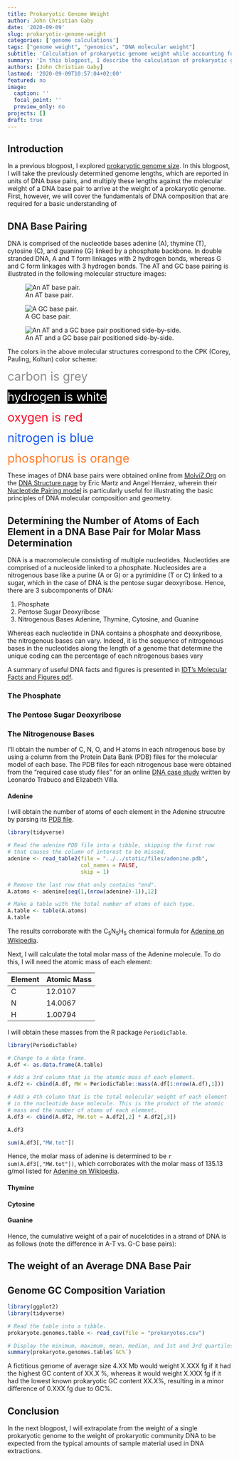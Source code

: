 ```yaml
---
title: Prokaryotic Genome Weight
author: John Christian Gaby
date: '2020-09-09'
slug: prokaryotic-genome-weight
categories: ['genome calculations']
tags: ["genome weight", "genomics", "DNA molecular weight"]
subtitle: 'Calculation of prokaryotic genome weight while accounting for genome GC%'
summary: 'In this blogpost, I describe the calculation of prokaryotic genome molecular weight while accounting for GC% of the genome.'
authors: [John Christian Gaby]
lastmod: '2020-09-09T10:57:04+02:00'
featured: no
image:
  caption: ''
  focal_point: ''
  preview_only: no
projects: []
draft: true
---
```


## Introduction

In a previous blogpost, I explored [prokaryotic genome size](/post/prokaryotic-genome-size/index.html). In this blogpost, I will take the previously determined genome lengths, which are reported in units of DNA base pairs, and multiply these lengths against the molecular weight of a DNA base pair to arrive at the weight of a prokaryotic genome. First, however, we will cover the fundamentals of DNA composition that are required for a basic understanding of 

## DNA Base Pairing

DNA is comprised of the nucleotide bases adenine (A), thymine (T), cytosine (C), and guanine (G) linked by a phosphate backbone. In double stranded DNA, A and T form linkages with 2 hydrogen bonds, whereas G and C form linkages with 3 hydrogen bonds. The AT and GC base pairing is illustrated in the following molecular structure images:

![An AT base pair.](/img/ATBasePair.png)

![A GC base pair.](/img/GCBasePair.png)

![An AT and a GC base pair positioned side-by-side.](/img/ATandGCBasePair.png)

The colors in the above molecular structures correspond to the CPK (Corey, Pauling, Koltun) color scheme:

<span style="color: rgb(144,144,144); font-size:20pt;">carbon is grey</span>

<span style="color: rgb(255,255,255); background-color: black; font-size:20pt;">hydrogen is white</span>

<span style="color: rgb(255,0,31); font-size:20pt;">oxygen is red</span>

<span style="color: rgb(22,88,240); font-size:20pt;">nitrogen is blue</span>

<span style="color: rgb(255,123,44); font-size:20pt;">phosphorus is orange</span>


These images of DNA base pairs were obtained online from [MolviZ.Org](http://MolviZ.Org) on the [DNA Structure page](http://biomodel.uah.es/en/model4/dna/index.htm) by Eric Martz and Angel Herráez, wherein their [Nucleotide Pairing model](http://biomodel.uah.es/en/model1/dna/pares.htm) is particularly useful for illustrating the basic principles of DNA molecular composition and geometry.

## Determining the Number of Atoms of Each Element in a DNA Base Pair for Molar Mass Determination

DNA is a macromolecule consisting of multiple nucleotides. Nucleotides are comprised of a nucleoside linked to a phosphate. Nucleosides are a nitrogenous base like a purine (A or G) or a pyrimidine (T or C) linked to a sugar, which in the case of DNA is the pentose sugar deoxyribose. Hence, there are 3 subcomponents of DNA:

1. Phosphate
2. Pentose Sugar Deoxyribose
3. Nitrogenous Bases Adenine, Thymine, Cytosine, and Guanine

Whereas each nucleotide in DNA contains a phosphate and deoxyribose, the nitrogenous bases can vary. Indeed, it is the sequence of nitrogenous bases in the nucleotides along the length of a genome that determine the unique coding can the percentage of each nitrogenous bases vary

A summary of useful DNA facts and figures is presented in [IDT's Molecular Facts and Figures pdf](https://sfvideo.blob.core.windows.net/sitefinity/docs/default-source/biotech-basics/molecular-facts-and-figures.pdf?sfvrsn=4563407_4).

### The Phosphate

### The Pentose Sugar Deoxyribose

### The Nitrogenouse Bases

I'll obtain the number of C, N, O, and H atoms in each nitrogenous base by using a column from the Protein Data Bank (PDB) files for the molecular model of each base. The PDB files for each nitrogenous base were obtained from the "required case study files" for an online [DNA case study](https://www.ks.uiuc.edu/Training/CaseStudies/) written by Leonardo Trabuco and Elizabeth Villa.


#### Adenine

I will obtain the number of atoms of each element in the Adenine strucutre by parsing its [PDB file](/files/adenine.pdb).

```r
library(tidyverse)

# Read the adenine PDB file into a tibble, skipping the first row
# that causes the column of interest to be missed.
adenine <- read_table2(file = "../../static/files/adenine.pdb", 
                       col_names = FALSE, 
                       skip = 1)

# Remove the last row that only contains "end".
A.atoms <- adenine[seq(1,(nrow(adenine)-1)),12]

# Make a table with the total number of atoms of each type.
A.table <- table(A.atoms)
A.table

```

The results corroborate with the C~5~N~5~H~5~ chemical formula for [Adenine on Wikipedia](https://en.wikipedia.org/wiki/Adenine).

Next, I will calculate the total molar mass of the Adenine molecule. To do this, I will need the atomic mass of each element:


| Element | Atomic Mass      |
| --------| -----------------|
| C       | 12.0107          |
| N       | 14.0067          |
| H       | 1.00794          |

I will obtain these masses from the R package `PeriodicTable`.


```r
library(PeriodicTable)

# Change to a data frame.
A.df <- as.data.frame(A.table)

# Add a 3rd column that is the atomic mass of each element.
A.df2 <- cbind(A.df, MW = PeriodicTable::mass(A.df[1:nrow(A.df),1]))

# Add a 4th column that is the total molecular weight of each element
# in the nucleotide base molecule. This is the product of the atomic
# mass and the number of atoms of each element.
A.df3 <- cbind(A.df2, MW.tot = A.df2[,2] * A.df2[,3])

A.df3

sum(A.df3[,"MW.tot"])

```

Hence, the molar mass of adenine is determined to be `r sum(A.df3[,"MW.tot"])`, which corroborates with the molar mass of 135.13 g/mol listed for [Adenine on Wikipedia](https://en.wikipedia.org/wiki/Adenine).

#### Thymine


#### Cytosine


#### Guanine



Hence, the cumulative weight of a pair of nucelotides in a strand of DNA is as follows (note the difference in A-T vs. G-C base pairs):



## The weight of an Average DNA Base Pair


## Genome GC Composition Variation

```r
library(ggplot2)
library(tidyverse)

# Read the table into a tibble.
prokaryote.genomes.table <- read_csv(file = "prokaryotes.csv")

# Display the minimum, maximum, mean, median, and 1st and 3rd quartiles for the genome sizes.
summary(prokaryote.genomes.table$`GC%`)

```


A fictitious genome of average size 4.XX Mb would weight X.XXX fg if it had the highest GC content of XX.X %, whereas it would weight X.XXX fg if it had the lowest known prokaryotic GC content XX.X%, resulting in a minor difference of 0.XXX fg due to GC%.

## Conclusion

In the next blogpost, I will extrapolate from the weight of a single prokaryotic genome to the weight of prokaryotic community DNA to be expected from the typical amounts of sample material used in DNA extractions.

